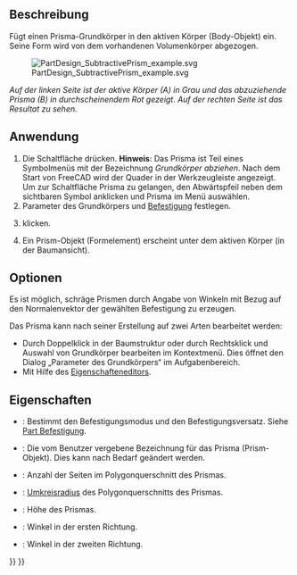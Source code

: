 <languages/>

{{Docnav/de
|[[PartDesign_SubtractiveTorus/de|TorusAbziehen]]
|[[PartDesign_SubtractiveWedge/de|KeilAbziehen]]
|[[PartDesign_Workbench/de|PartDesign]]
|IconL=PartDesign_SubtractiveTorus.svg
|IconR=PartDesign_SubtractiveWedge.svg
|IconC=Workbench_PartDesign.svg
}}

{{GuiCommand/de
|Name=PartDesign SubtractivePrism
|Name/de=PartDesign PrismaAbziehen
|MenuLocation=Part Design → Grundkörper abziehen → Prisma
|Workbenches=[[PartDesign_Workbench/de|PartDesign]]
|Version=0.17
|SeeAlso=[[PartDesign_CompPrimitiveSubtractive/de|PartDesign AuswahlGrundkörperAbziehen]], [[PartDesign_AdditivePrism/de|PartDesign PrismaHinzufügen]]
}}

<span id="Description"></span>
==Beschreibung==

Fügt einen Prisma-Grundkörper in den aktiven Körper (Body-Objekt) ein. Seine Form wird von dem vorhandenen Volumenkörper abgezogen.

[[File:PartDesign_SubtractivePrism_example.svg|none]]

''Auf der linken Seite ist der aktive Körper (A) in Grau und das abzuziehende Prisma (B) in durchscheinendem Rot gezeigt. Auf der rechten Seite ist das Resultat zu sehen.''

<span id="Usage"></span>
==Anwendung==

# Die Schaltfläche {{Button|[[Image:PartDesign_SubtractivePrism.svg|24px]] '''Prisma'''}} drücken. '''Hinweis''': Das Prisma ist Teil eines Symbolmenüs mit der Bezeichnung ''Grundkörper abziehen''. Nach dem Start von FreeCAD wird der Quader in der Werkzeugleiste angezeigt. Um zur Schaltfläche Prisma zu gelangen, den Abwärtspfeil neben dem sichtbaren Symbol anklicken und Prisma im Menü auswählen.
# Parameter des Grundkörpers und [[Part_EditAttachment/de|Befestigung]] festlegen.
# {{Button|OK}} klicken.
# Ein Prism-Objekt (Formelement) erscheint unter dem aktiven Körper (in der Baumansicht).

<span id="Options"></span>
==Optionen==

Es ist möglich, schräge Prismen durch Angabe von Winkeln mit Bezug auf den Normalenvektor der gewählten Befestigung zu erzeugen.

Das Prisma kann nach seiner Erstellung auf zwei Arten bearbeitet werden:
* Durch Doppelklick in der Baumstruktur oder durch Rechtsklick und Auswahl von Grundkörper bearbeiten im Kontextmenü. Dies öffnet den Dialog „Parameter des Grundkörpers“ im Aufgabenbereich.
* Mit Hilfe des [[Property_editor/de|Eigenschafteneditors]].

<span id="Properties"></span>
==Eigenschaften==

* {{PropertyData/de|Attachment}}: Bestimmt den Befestigungsmodus und den Befestigungsversatz. Siehe [[Part_EditAttachment/de|Part Befestigung]].
* {{PropertyData/de|Label}}: Die vom Benutzer vergebene Bezeichnung für das Prisma (Prism-Objekt). Dies kann nach Bedarf geändert werden.
* {{PropertyData/de|Polygon}}: Anzahl der Seiten im Polygonquerschnitt des Prismas.
* {{PropertyData/de|Circumradius}}: [https://de.wikipedia.org/wiki/Umkreis Umkreisradius] des Polygonquerschnitts des Prismas.
* {{PropertyData/de|Height}}: Höhe des Prismas.
* {{PropertyData/de|First Angle}}: Winkel in der ersten Richtung.
* {{PropertyData/de|Second Angle}}: Winkel in der zweiten Richtung.


{{Docnav/de
|[[PartDesign_SubtractiveTorus/de|TorusAbziehen]]
|[[PartDesign_SubtractiveWedge/de|KeilAbziehen]]
|[[PartDesign_Workbench/de|PartDesign]]
|IconL=PartDesign_SubtractiveTorus.svg
|IconR=PartDesign_SubtractiveWedge.svg
|IconC=Workbench_PartDesign.svg
}}

{{PartDesign_Tools_navi{{#translation:}}}}
{{Userdocnavi{{#translation:}}}}